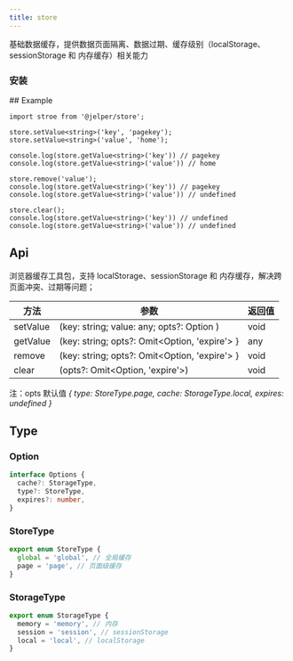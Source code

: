 ---
title: store
---

基础数据缓存，提供数据页面隔离、数据过期、缓存级别（localStorage、sessionStorage 和 内存缓存）相关能力


### 安装

<ImportTabs name="@jelper/store" />
## Example

```tsx
import stroe from '@jelper/store';

store.setValue<string>('key', 'pagekey');
store.setValue<string>('value', 'home');

console.log(store.getValue<string>('key')) // pagekey
console.log(store.getValue<string>('value')) // home

store.remove('value');
console.log(store.getValue<string>('key')) // pagekey
console.log(store.getValue<string>('value')) // undefined

store.clear();
console.log(store.getValue<string>('key')) // undefined
console.log(store.getValue<string>('value')) // undefined

```


## Api

浏览器缓存工具包，支持 localStorage、sessionStorage 和 内存缓存，解决跨页面冲突、过期等问题；

| 方法       |    参数     | 返回值 |
|-------|-------|-------|
| setValue  | \(key: string; value: any; opts?: Option \)    | void |
| getValue  | \(key: string; opts?: Omit\<Option, 'expire'\> \}    | any |
| remove  | \(key: string; opts?: Omit\<Option, 'expire'\> \}    | void |
| clear  | \(opts?: Omit\<Option, 'expire'\>\)    | void |

注：opts 默认值 <em>\{ type: StoreType.page, cache: StorageType.local, expires: undefined  \}</em>

## Type

### Option

```ts
interface Options {
  cache?: StorageType,
  type?: StoreType,
  expires?: number,
}
```

### StoreType
```ts
export enum StoreType {
  global = 'global', // 全局缓存
  page = 'page', // 页面级缓存
}
```

### StorageType
```ts
export enum StorageType {
  memory = 'memory', // 内存
  session = 'session', // sessionStorage
  local = 'local', // localStorage
}
```